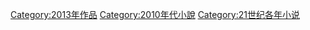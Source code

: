 {{Irregular navseasoncats||小說|2008年|2009年|2010年|2011年|2012年|2013年|2014年|2015年|2016年|2017年|2018年}}
{{Commonscat|2013 books}}
[[Category:2013年作品|Category:2013年作品]]
[[Category:2010年代小說|Category:2010年代小說]]
[[Category:21世纪各年小说|Category:21世纪各年小说]]